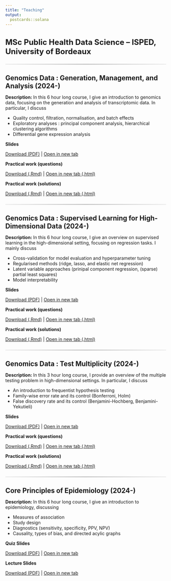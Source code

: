 ```yaml
---
title: "Teaching"
output:
  postcards::solana
---
```


<h1 style="font-size:1.5rem; font-weight:700; margin-bottom:1rem;">
  MSc Public Health Data Science – ISPED, University of Bordeaux
</h1>

<hr style="border:0; height:3px;
    background: linear-gradient(90deg, rgba(0,0,0,0.06), rgba(0,0,0,0.22), rgba(0,0,0,0.06));
    margin:1.5rem 0;">

<h1 style="font-size:1.3rem; font-weight:700; margin-bottom:0.25rem;">
Genomics Data : Generation, Management, and Analysis (2024-)
</h1>

**Description: **
In this 6 hour long course, I give an introduction to genomics data, focusing on the generation and analysis of transcriptomic data. In particular, I discuss

- Quality control, filtration, normalisation, and batch effects
- Exploratory analyses : principal component analysis, hierarchical clustering algorithms
- Differential gene expression analysis

**Slides**
<p>
  <a href="slides/teaching/Genomics Data - Generation, Management, and Analysis (2025).pdf" download>Download (PDF)</a> |
  <a href="slides/teaching/Genomics Data - Generation, Management, and Analysis (2025).pdf" target="_blank" rel="noopener noreferrer">Open in new tab</a>
</p>


**Practical work (questions)**
<p>
  <a href="practicals/PHDS_omics_GMA_2025_questions.Rmd" download>Download (.Rmd)</a> |
  <a href="practicals/PHDS_omics_GMA_2025_questions.html" target="_blank" rel="noopener noreferrer">Open in new tab (.html)</a>
</p>

**Practical work (solutions)**
<p>
  <a href="practicals/PHDS_omics_GMA_2025_solutions.Rmd" download>Download (.Rmd)</a> |
  <a href="practicals/PHDS_omics_GMA_2025_solutions.html" target="_blank" rel="noopener noreferrer">Open in new tab (.html)</a>
</p>

<hr style="border:0; height:3px;
    background: linear-gradient(90deg, rgba(0,0,0,0.06), rgba(0,0,0,0.22), rgba(0,0,0,0.06));
    margin:1.5rem 0;">
    
    
    
    
<h1 style="font-size:1.3rem; font-weight:700; margin-bottom:0.25rem;">
Genomics Data : Supervised Learning for High-Dimensional Data (2024-)
</h1>

**Description: **
In this 6 hour long course, I give an overview on supervised learning in the high-dimensional setting, focusing on regression tasks. I mainly discuss

- Cross-validation for model evaluation and hyperparameter tuning
- Regularised methods (ridge, lasso, and elastic net regression)
- Latent variable approaches (prinipal component regression, (sparse) partial least squares)
- Model interpretability

**Slides**
<p>
  <a href="slides/teaching/Genomics Data - Supervised Learning for High-Dimensional Data (2025).pdf" download>Download (PDF)</a> |
  <a href="slides/teaching/Genomics Data - Supervised Learning for High-Dimensional Data (2025).pdf" target="_blank" rel="noopener noreferrer">Open in new tab</a>
</p>


**Practical work (questions)**
<p>
  <a href="practicals/PHDS_omics_supervisedlearning_2025_questions.Rmd" download>Download (.Rmd)</a> |
  <a href="practicals/PHDS_omics_supervisedlearning_2025_questions.html" target="_blank" rel="noopener noreferrer">Open in new tab (.html)</a>
</p>

**Practical work (solutions)**
<p>
  <a href="practicals/PHDS_omics_supervisedlearning_2025_solutions.Rmd" download>Download (.Rmd)</a> |
  <a href="practicals/PHDS_omics_supervisedlearning_2025_solutions.html" target="_blank" rel="noopener noreferrer">Open in new tab (.html)</a>
</p>


<hr style="border:0; height:3px;
    background: linear-gradient(90deg, rgba(0,0,0,0.06), rgba(0,0,0,0.22), rgba(0,0,0,0.06));
    margin:1.5rem 0;">
    
    
    
    
<h1 style="font-size:1.3rem; font-weight:700; margin-bottom:0.25rem;">
Genomics Data : Test Multiplicity (2024-)
</h1>

**Description: **
In this 3 hour long course, I provide an overview of the multiple testing problem in high-dimensional settings. In particular, I discuss

- An introduction to frequentist hypothesis testing
- Family-wise error rate and its control (Bonferroni, Holm)
- False discovery rate and its control (Benjamini-Hochberg, Benjamini-Yekutieli)

**Slides**
<p>
  <a href="slides/teaching/Genomics Data - Test Multiplicity (2025).pdf" download>Download (PDF)</a> |
  <a href="slides/teaching/Genomics Data - Test Multiplicity (2025).pdf" target="_blank" rel="noopener noreferrer">Open in new tab</a>
</p>


**Practical work (questions)**
<p>
  <a href="practicals/PHDS_omics_multiplicity_2025_questions.Rmd" download>Download (.Rmd)</a> |
  <a href="practicals/PHDS_omics_multiplicity_2025_questions.html" target="_blank" rel="noopener noreferrer">Open in new tab (.html)</a>
</p>

**Practical work (solutions)**
<p>
  <a href="practicals/PHDS_omics_multiplicity_2025_solutions.Rmd" download>Download (.Rmd)</a> |
  <a href="practicals/PHDS_omics_multiplicity_2025_solutions.html" target="_blank" rel="noopener noreferrer">Open in new tab (.html)</a>
</p>
    
    
<hr style="border:0; height:3px;
    background: linear-gradient(90deg, rgba(0,0,0,0.06), rgba(0,0,0,0.22), rgba(0,0,0,0.06));
    margin:1.5rem 0;">

<h1 style="font-size:1.3rem; font-weight:700; margin-bottom:0.25rem;">
Core Principles of Epidemiology (2024-)
</h1>

**Description: **
In this 6 hour long course, I give an introduction to epidemiology, discussing

- Measures of association
- Study design
- Diagnostics (sensitivity, specificity, PPV, NPV)
- Causality, types of bias, and directed acylic graphs

**Quiz Slides**
<p>
  <a href="slides/teaching/Core Principles of Epidemiology - Quiz (2025).pdf" download>Download (PDF)</a> |
  <a href="slides/teaching/Core Principles of Epidemiology - Quiz (2025).pdf" target="_blank" rel="noopener noreferrer">Open in new tab</a>
</p>

**Lecture Slides**
<p>
  <a href="slides/teaching/Core Principles of Epidemiology - DAGs (2025).pdf" download>Download (PDF)</a> |
  <a href="slides/teaching/Core Principles of Epidemiology - DAGs (2025).pdf" target="_blank" rel="noopener noreferrer">Open in new tab</a>
</p>
